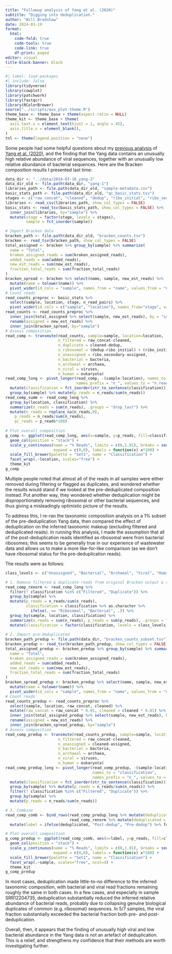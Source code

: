 ```yaml
---
title: "Followup analysis of Yang et al. (2020)"
subtitle: "Digging into deduplication."
author: "Will Bradshaw"
date: 2024-03-19
format:
  html:
    code-fold: true
    code-tools: true
    code-link: true
    df-print: paged
editor: visual
title-block-banner: black
---
```


```r
#| label: load-packages
#| include: false
library(tidyverse)
library(cowplot)
library(patchwork)
library(fastqcr)
library(RColorBrewer)
source("../scripts/aux_plot-theme.R")
theme_base <- theme_base + theme(aspect.ratio = NULL)
theme_kit <- theme_base + theme(
  axis.text.x = element_text(hjust = 1, angle = 45),
  axis.title.x = element_blank(),
)
tnl <- theme(legend.position = "none")
```

Some people had some helpful questions about my [previous analysis](https://data.securebio.org/wills-public-notebook/notebooks/2024-03-16_yang.html) of [Yang et al. (2020)](https://doi.org/10.1016/j.scitotenv.2020.142322), and the finding that the Yang data contains an unusually high relative abundance of viral sequences, together with an unusually low relative abundance of bacterial sequences. Here are the Bracken composition results I presented last time:

```r
data_dir <- "../data/2024-03-18_yang-2"
data_dir_old <- file.path(data_dir, "yang-1")
libraries_path <- file.path(data_dir_old, "sample-metadata.csv")
basic_stats_path <- file.path(data_dir_old, "qc_basic_stats.tsv")
stages <- c("raw_concat", "cleaned", "dedup", "ribo_initial", "ribo_secondary")
libraries <- read_csv(libraries_path, show_col_types = FALSE)
basic_stats <- read_tsv(basic_stats_path, show_col_types = FALSE) %>%
  inner_join(libraries, by="sample") %>% 
  mutate(stage = factor(stage, levels = stages),
         sample = fct_inorder(sample))

# Import Bracken data
bracken_path <- file.path(data_dir_old, "bracken_counts.tsv")
bracken <- read_tsv(bracken_path, show_col_types = FALSE)
total_assigned <- bracken %>% group_by(sample) %>% summarize(
  name = "Total",
  kraken_assigned_reads = sum(kraken_assigned_reads),
  added_reads = sum(added_reads),
  new_est_reads = sum(new_est_reads),
  fraction_total_reads = sum(fraction_total_reads)
)
bracken_spread <- bracken %>% select(name, sample, new_est_reads) %>%
  mutate(name = tolower(name)) %>%
  pivot_wider(id_cols = "sample", names_from = "name", values_from = "new_est_reads")
# Count reads
read_counts_preproc <- basic_stats %>% 
  select(sample, location, stage, n_read_pairs) %>%
  pivot_wider(id_cols = c("sample", "location"), names_from="stage", values_from="n_read_pairs")
read_counts <- read_counts_preproc %>%
  inner_join(total_assigned %>% select(sample, new_est_reads), by = "sample") %>%
  rename(assigned = new_est_reads) %>%
  inner_join(bracken_spread, by="sample")
# Assess composition
read_comp <- transmute(read_counts, sample=sample, location=location,
                       n_filtered = raw_concat-cleaned,
                       n_duplicate = cleaned-dedup,
                       n_ribosomal = (dedup-ribo_initial) + (ribo_initial-ribo_secondary),
                       n_unassigned = ribo_secondary-assigned,
                       n_bacterial = bacteria,
                       n_archaeal = archaea,
                       n_viral = viruses,
                       n_human = eukaryota)
read_comp_long <- pivot_longer(read_comp, -(sample:location), names_to = "classification",
                               names_prefix = "n_", values_to = "n_reads") %>%
  mutate(classification = fct_inorder(str_to_sentence(classification))) %>%
  group_by(sample) %>% mutate(p_reads = n_reads/sum(n_reads))
read_comp_summ <- read_comp_long %>% 
  group_by(location, classification) %>%
  summarize(n_reads = sum(n_reads), .groups = "drop_last") %>%
  mutate(n_reads = replace_na(n_reads,0),
    p_reads = n_reads/sum(n_reads),
    pc_reads = p_reads*100)
  
# Plot overall composition
g_comp <- ggplot(read_comp_long, aes(x=sample, y=p_reads, fill=classification)) +
  geom_col(position = "stack") +
  scale_y_continuous(name = "% Reads", limits = c(0,1.01), breaks = seq(0,1,0.2),
                     expand = c(0,0), labels = function(x) x*100) +
  scale_fill_brewer(palette = "Set1", name = "Classification") +
  facet_wrap(.~location, scales="free") +
  theme_kit
g_comp
```

Multiple people noted that almost all of the reads in all samples were either removed during filtering or flagged as duplicates, and wondered whether the results would stand if we looked at the pre-deduplicated composition instead. Put another way, they wondered whether deduplication might be disproportionately removing ribosomal or other bacterial sequences, and thus giving a misleadingly optimistic picture of the results.

To address this, I re-ran the taxonomic composition analysis on a 1% subset of the pre-deduplication Yang data, then compared the effect of deduplication on the inferred taxonomic makeup (excluding filtered and deduplicated reads). In running this analysis, I made the assumption that all of the post-deduplication reads identified as ribosomal were from bacterial ribosomes; this seems to be generally true in our experience of wastewater data and allows us to make a more like-for-like comparison (as we don't have ribosomal status for the pre-deduplication reads).

The results were as follows:

```r
class_levels <- c("Unassigned", "Bacterial", "Archaeal", "Viral", "Human")

# 1. Remove filtered & duplicate reads from original Bracken output & renormalize
read_comp_renorm <- read_comp_long %>%
  filter(! classification %in% c("Filtered", "Duplicate")) %>%
  group_by(sample) %>%
  mutate(p_reads = n_reads/sum(n_reads),
         classification = classification %>% as.character %>%
           ifelse(. == "Ribosomal", "Bacterial", .)) %>%
  group_by(sample, location, classification) %>%
  summarize(n_reads = sum(n_reads), p_reads = sum(p_reads), .groups = "drop") %>%
  mutate(classification = factor(classification, levels = class_levels))
  
# 2. Import pre-deduplicated 
bracken_path_predup <- file.path(data_dir, "bracken_counts_subset.tsv")
bracken_predup <- read_tsv(bracken_path_predup, show_col_types = FALSE)
total_assigned_predup <- bracken_predup %>% group_by(sample) %>% summarize(
  name = "Total",
  kraken_assigned_reads = sum(kraken_assigned_reads),
  added_reads = sum(added_reads),
  new_est_reads = sum(new_est_reads),
  fraction_total_reads = sum(fraction_total_reads)
)
bracken_spread_predup <- bracken_predup %>% select(name, sample, new_est_reads) %>%
  mutate(name = tolower(name)) %>%
  pivot_wider(id_cols = "sample", names_from = "name", values_from = "new_est_reads")
# Count reads
read_counts_predup <- read_counts_preproc %>%
  select(sample, location, raw_concat, cleaned) %>%
  mutate(raw_concat = raw_concat * 0.01, cleaned = cleaned * 0.01) %>%
  inner_join(total_assigned_predup %>% select(sample, new_est_reads), by = "sample") %>%
  rename(assigned = new_est_reads) %>%
  inner_join(bracken_spread_predup, by="sample")
# Assess composition
read_comp_predup <- transmute(read_counts_predup, sample=sample, location=location,
                       n_filtered = raw_concat-cleaned,
                       n_unassigned = cleaned-assigned,
                       n_bacterial = bacteria,
                       n_archaeal = archaea,
                       n_viral = viruses,
                       n_human = eukaryota)
read_comp_predup_long <- pivot_longer(read_comp_predup, -(sample:location), 
                                      names_to = "classification",
                                      names_prefix = "n_", values_to = "n_reads") %>%
  mutate(classification = fct_inorder(str_to_sentence(classification))) %>%
  group_by(sample) %>% mutate(p_reads = n_reads/sum(n_reads)) %>%
  filter(! classification %in% c("Filtered", "Duplicate")) %>%
  group_by(sample) %>%
  mutate(p_reads = n_reads/sum(n_reads))

# 3. Combine
read_comp_comb <- bind_rows(read_comp_predup_long %>% mutate(deduplicated = FALSE),
                            read_comp_renorm %>% mutate(deduplicated = TRUE)) %>%
  mutate(label = ifelse(deduplicated, "Post-dedup", "Pre-dedup") %>% fct_inorder)

# Plot overall composition
g_comp_predup <- ggplot(read_comp_comb, aes(x=label, y=p_reads, fill=classification)) +
  geom_col(position = "stack") +
  scale_y_continuous(name = "% Reads", limits = c(0,1.01), breaks = seq(0,1,0.2),
                     expand = c(0,0), labels = function(x) x*100) +
  scale_fill_brewer(palette = "Set1", name = "Classification") +
  facet_wrap(.~sample, scales="free", ncol=4) +
  theme_kit
g_comp_predup


```

In most cases, deduplication made little-to-no difference to the inferred taxonomic composition, with bacterial and viral read fractions remaining roughly the same in both cases. In a few cases, and especially in sample SRR12204735, deduplication substantially reduced the inferred relative abundance of bacterial reads, probably due to collapsing genuine biological duplicates of common (e.g. ribosomal) sequences. In 5/7 samples, the viral fraction substantially exceeded the bacterial fraction both pre- and post-deduplication.

Overall, then, it appears that the finding of unusually high viral and low bacterial abundance in the Yang data is not an artefact of deduplication. This is a relief, and strengthens my confidence that their methods are worth investigating further.
